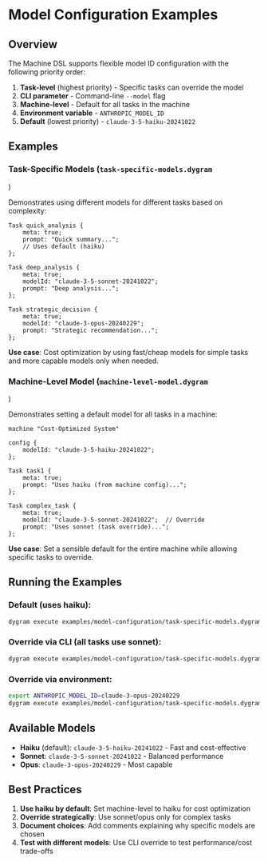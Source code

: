 
<Layout>

# Model Configuration Examples

## Overview


The Machine DSL supports flexible model ID configuration with the following priority order:

1. **Task-level** (highest priority) - Specific tasks can override the model
2. **CLI parameter** - Command-line `--model` flag
3. **Machine-level** - Default for all tasks in the machine
4. **Environment variable** - `ANTHROPIC_MODEL_ID`
5. **Default** (lowest priority) - `claude-3-5-haiku-20241022`


## Examples


### Task-Specific Models (`task-specific-models.dygram`

<ExampleLoader path="examples/model-configuration/task-specific-models.dygram" height="300px" />)

Demonstrates using different models for different tasks based on complexity:

```dygram
Task quick_analysis {
    meta: true;
    prompt: "Quick summary...";
    // Uses default (haiku)
};

Task deep_analysis {
    meta: true;
    modelId: "claude-3-5-sonnet-20241022";
    prompt: "Deep analysis...";
};

Task strategic_decision {
    meta: true;
    modelId: "claude-3-opus-20240229";
    prompt: "Strategic recommendation...";
};
```

**Use case**: Cost optimization by using fast/cheap models for simple tasks and more capable models only when needed.

### Machine-Level Model (`machine-level-model.dygram`

<ExampleLoader path="examples/model-configuration/machine-level-model.dygram" height="300px" />)

Demonstrates setting a default model for all tasks in a machine:

```dygram
machine "Cost-Optimized System"

config {
    modelId: "claude-3-5-haiku-20241022";
};

Task task1 {
    meta: true;
    prompt: "Uses haiku (from machine config)...";
};

Task complex_task {
    meta: true;
    modelId: "claude-3-5-sonnet-20241022";  // Override
    prompt: "Uses sonnet (task override)...";
};
```

**Use case**: Set a sensible default for the entire machine while allowing specific tasks to override.


## Running the Examples


### Default (uses haiku):
```bash
dygram execute examples/model-configuration/task-specific-models.dygram
```

### Override via CLI (all tasks use sonnet):
```bash
dygram execute examples/model-configuration/task-specific-models.dygram --model claude-3-5-sonnet-20241022
```

### Override via environment:
```bash
export ANTHROPIC_MODEL_ID=claude-3-opus-20240229
dygram execute examples/model-configuration/task-specific-models.dygram
```


## Available Models


- **Haiku** (default): `claude-3-5-haiku-20241022` - Fast and cost-effective
- **Sonnet**: `claude-3-5-sonnet-20241022` - Balanced performance
- **Opus**: `claude-3-opus-20240229` - Most capable


## Best Practices


1. **Use haiku by default**: Set machine-level to haiku for cost optimization
2. **Override strategically**: Use sonnet/opus only for complex tasks
3. **Document choices**: Add comments explaining why specific models are chosen
4. **Test with different models**: Use CLI override to test performance/cost trade-offs


</Layout>
